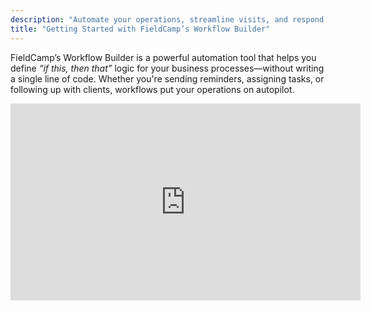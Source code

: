 ```yaml
---
description: "Automate your operations, streamline visits, and respond smarter."
title: "Getting Started with FieldCamp’s Workflow Builder"
---
```


FieldCamp’s Workflow Builder is a powerful automation tool that helps you define _“if this, then that”_ logic for your business processes—without writing a single line of code. Whether you're sending reminders, assigning tasks, or following up with clients, workflows put your operations on autopilot.

<iframe width="560" height="315" src="https://www.youtube.com/embed/ZJLtuN-e3YI?si=-t3jyRhQOOa4lomD" title="YouTube video player" frameborder="0" allow="accelerometer; autoplay; clipboard-write; encrypted-media; gyroscope; picture-in-picture; web-share" referrerpolicy="strict-origin-when-cross-origin" allowfullscreen />

## **What is the Workflow Builder?**

The Workflow Builder is a **visual automation tool** that allows you to set up custom logic using **triggers, conditions, and actions**. Think of it as a drag-and-drop canvas where you define what happens _when_ something occurs in your system.

## **Where to Find It**

You can access the **Workflow Builder** from the **Settings** menu in FieldCamp. Just head to \*\*Settings → Workflow Builder \*\* to view, create, or edit automations.

### **Step 1: Viewing Your Workflows**

When you visit the **Workflows** page, you’ll see a list of all saved workflows:

- **Name**: The label you've given to each workflow
- **Trigger Type**: The event that starts the workflow (e.g., "On Schedule")
- **Module**: The module the workflow is tied to (e.g., Visits, Jobs, Clients)
- **Status**: Indicates if the workflow is active or paused
- **Created/Updated At**: Tracks when the workflow was created or last modified

![Screenshot 8 Pn](/images/Screenshot_8.png)

### **Step 2: Building a New Workflow**

Once inside the builder:

![Screenshot 7 Pn](/images/Screenshot_7.png)

- **Name your workflow** in the top bar (default is "Untitled Workflow")
- Use the controls:
- **Add Trigger**: Define the event that initiates the workflow (e.g., a new visit is scheduled)
- **Add Condition**: Set logical checks (e.g., visit type is “Repair”)
- **Add Action**: Choose what should happen (e.g., send SMS or assign technician)

The empty **grid canvas** is where you'll visually map out your automation flow. Each element you add appears as a node, and you can connect them in sequence to define the workflow.

### **Step 3: Save & Activate**

Once your flow is ready, click **Save**. You can return later to edit or toggle the status (Active/Inactive) as shown in the workflows list.

\
**With FieldCamp’s Workflow Builder, your field service business doesn’t just run—it flows.**

Would you like this turned into a product onboarding PDF or embedded in your help center?
